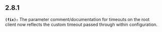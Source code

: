 ## 2.8.1
**`(fix):`** The parameter comment/documentation for timeouts on the root client now reflects the custom timeout passed through within configuration.


